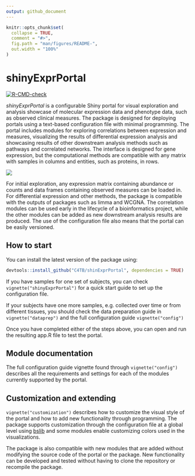```yaml
---
output: github_document
---
```


<!-- README.md is generated from README.Rmd. Please edit that file -->

```r
knitr::opts_chunk$set(
  collapse = TRUE,
  comment = "#>",
  fig.path = "man/figures/README-",
  out.width = "100%"
)
```

# shinyExprPortal

<!-- badges: start -->
[![R-CMD-check](https://github.com/C4TB/shinyExprPortal/actions/workflows/R-CMD-check.yaml/badge.svg)](https://github.com/C4TB/shinyExprPortal/actions/workflows/R-CMD-check.yaml)
<!-- badges: end -->

*shinyExprPortal* is a configurable Shiny portal for visual exploration and analysis showcase of molecular expression data and phenotype data, such as observed clinical measures. The package is designed for deploying portals using a text-based configuration file with minimal programming. The portal includes modules for exploring correlations between expression and measures, visualizing the results of differential expression analysis and showcasing results of other downstream analysis methods such as pathways and correlated networks. The interface is designed for gene expression, but the computational methods are compatible with any matrix with samples in columns and entities, such as proteins, in rows.

<img src="man/figures/example.png"/>

For initial exploration, any expression matrix containing abundance or counts and data frames containing observed measures can be loaded in. For differential expression and other methods, the package is compatible with the outputs of packages such as limma and WCGNA. The correlation modules can be used early in the lifecycle of a bioinformatics project, while the other modules can be added as new downstream analysis results are produced. The use of the configuration file also means that the portal can be easily versioned.

## How to start

You can install the latest version of the package using:

``` r
devtools::install_github("C4TB/shinExprPortal", dependencies = TRUE)
```

If you have samples for one set of subjects, you can check `vignette("shinyExprPortal")` for a quick start guide to set up the configuration file.

If your subjects have one more samples, e.g. collected over time or from different tissues, you should check the data preparation guide in `vignette("dataprep")` and the full configuration guide `vignette("config")`

Once you have completed either of the steps above, you can open and run the resulting app.R file to test the portal.

## Module documentation

The full configuration guide vignette found through `vignette("config")` describes all the requirements and settings for each of the modules currently supported by the portal.

## Customization and extending

`vignette("customization")` describes how to customize the visual style of the portal and how to add new functionality through programming. The package supports customization through the configuration file at a global level using [bslib](https://cran.r-project.org/web/packages/bslib/index.html) and some modules enable customizing colors used in the visualizations.

The package is also compatible with new modules that are added without modifying the source code of the portal or the package. New functionality can be developed and tested without having to clone the repository or recompile the package.

